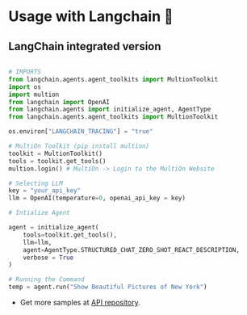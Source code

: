 # Usage with Langchain 🦜️


 

## LangChain integrated version
```python copy 

# IMPORTS
from langchain.agents.agent_toolkits import MultionToolkit
import os
import multion
from langchain import OpenAI
from langchain.agents import initialize_agent, AgentType
from langchain.agents.agent_toolkits import MultionToolkit

os.environ["LANGCHAIN_TRACING"] = "true"

# MultiOn Toolkit (pip install multion)
toolkit = MultionToolkit()
tools = toolkit.get_tools()
multion.login() # MultiOn -> Login to the MultiOn Website 

# Selecting LLM
key = "your_api_key"
llm = OpenAI(temperature=0, openai_api_key = key)

# Intialize Agent

agent = initialize_agent(
    tools=toolkit.get_tools(),
    llm=llm,
    agent=AgentType.STRUCTURED_CHAT_ZERO_SHOT_REACT_DESCRIPTION,
    verbose = True
)

# Running the Command
temp = agent.run("Show Beautiful Pictures of New York")
```


- Get more samples at [API repository](https://github.com/MULTI-ON/api).
